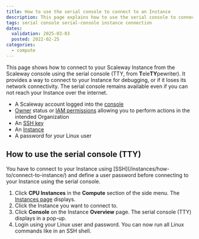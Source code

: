 ```yaml
---
title: How to use the serial console to connect to an Instance
description: This page explains how to use the serial console to connect to a Scaleway Instance.
tags: serial console serial-console instance connection
dates:
  validation: 2025-03-03
  posted: 2022-02-25
categories:
  - compute
---
```




This page shows how to connect to your Scaleway Instance from the Scaleway console using the serial console (TTY, from **T**ele**TY**pewriter). It provides a way to connect to your Instance for debugging, or if it loses its network connectivity. The serial console remains available even if you can not reach your Instance over the internet.

<Requirements />

- A Scaleway account logged into the [console](https://console.scaleway.com)
- [Owner](/iam/concepts/#owner) status or [IAM permissions](/iam/concepts/#permission) allowing you to perform actions in the intended Organization
- An [SSH key](/organizations-and-projects/how-to/create-ssh-key/)
- An [Instance](/instances/how-to/create-an-instance/)
- A password for your Linux user

## How to use the serial console (TTY)

<Message type="important">
  You have to connect to your Instance using [SSH](/instances/how-to/connect-to-instance/) and define a user password before connecting to your Instance using the serial console.
</Message>

1. Click **CPU Instances** in the **Compute** section of the side menu. The [Instances page](https://console.scaleway.com/instance/servers) displays.
2. Click the Instance you want to connect to.
3. Click **Console** on the Instance **Overview** page. The serial console (TTY) displays in a pop-up.
    <Lightbox image={image} alt="" />
4. Login using your Linux user and password. You can now run all Linux commands like in an SSH shell.


